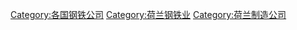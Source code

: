 [[Category:各国钢铁公司|Category:各国钢铁公司]]
[[Category:荷兰钢铁业|Category:荷兰钢铁业]]
[[Category:荷兰制造公司|Category:荷兰制造公司]]